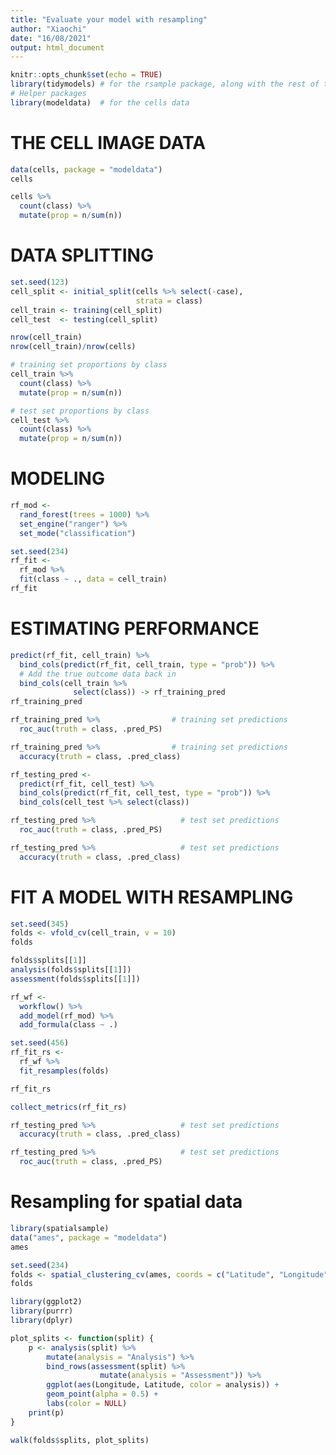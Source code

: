 ```yaml
---
title: "Evaluate your model with resampling"
author: "Xiaochi"
date: "16/08/2021"
output: html_document
---
```


```r
knitr::opts_chunk$set(echo = TRUE)
library(tidymodels) # for the rsample package, along with the rest of tidymodels
# Helper packages
library(modeldata)  # for the cells data
```


# THE CELL IMAGE DATA

```r
data(cells, package = "modeldata")
cells
```
```r
cells %>% 
  count(class) %>% 
  mutate(prop = n/sum(n))
```

# DATA SPLITTING

```r
set.seed(123)
cell_split <- initial_split(cells %>% select(-case), 
                            strata = class)
cell_train <- training(cell_split)
cell_test  <- testing(cell_split)
```


```r
nrow(cell_train)
nrow(cell_train)/nrow(cells)
```


```r
# training set proportions by class
cell_train %>% 
  count(class) %>% 
  mutate(prop = n/sum(n))

# test set proportions by class
cell_test %>% 
  count(class) %>% 
  mutate(prop = n/sum(n))
```


# MODELING

```r
rf_mod <- 
  rand_forest(trees = 1000) %>% 
  set_engine("ranger") %>% 
  set_mode("classification")
```

```r
set.seed(234)
rf_fit <- 
  rf_mod %>% 
  fit(class ~ ., data = cell_train)
rf_fit
```


# ESTIMATING PERFORMANCE

```r
predict(rf_fit, cell_train) %>% 
  bind_cols(predict(rf_fit, cell_train, type = "prob")) %>% 
  # Add the true outcome data back in
  bind_cols(cell_train %>% 
              select(class)) -> rf_training_pred
rf_training_pred
```


```r
rf_training_pred %>%                # training set predictions
  roc_auc(truth = class, .pred_PS)
```


```r
rf_training_pred %>%                # training set predictions
  accuracy(truth = class, .pred_class)
```

```r
rf_testing_pred <- 
  predict(rf_fit, cell_test) %>% 
  bind_cols(predict(rf_fit, cell_test, type = "prob")) %>% 
  bind_cols(cell_test %>% select(class))

rf_testing_pred %>%                   # test set predictions
  roc_auc(truth = class, .pred_PS)

rf_testing_pred %>%                   # test set predictions
  accuracy(truth = class, .pred_class)
```

# FIT A MODEL WITH RESAMPLING

```r
set.seed(345)
folds <- vfold_cv(cell_train, v = 10)
folds
```


```r
folds$splits[[1]]
analysis(folds$splits[[1]])
assessment(folds$splits[[1]])
```


```r
rf_wf <- 
  workflow() %>%
  add_model(rf_mod) %>%
  add_formula(class ~ .)

set.seed(456)
rf_fit_rs <- 
  rf_wf %>% 
  fit_resamples(folds)

rf_fit_rs
```

```r
collect_metrics(rf_fit_rs)
```

```r
rf_testing_pred %>%                   # test set predictions
  accuracy(truth = class, .pred_class)

rf_testing_pred %>%                   # test set predictions
  roc_auc(truth = class, .pred_PS)
```


# Resampling for spatial data

```r
library(spatialsample)
data("ames", package = "modeldata")
ames
```

```r
set.seed(234)
folds <- spatial_clustering_cv(ames, coords = c("Latitude", "Longitude"), v = 5)
folds
```

```r
library(ggplot2)
library(purrr)
library(dplyr)

plot_splits <- function(split) {
    p <- analysis(split) %>%
        mutate(analysis = "Analysis") %>%
        bind_rows(assessment(split) %>%
                    mutate(analysis = "Assessment")) %>%
        ggplot(aes(Longitude, Latitude, color = analysis)) + 
        geom_point(alpha = 0.5) +
        labs(color = NULL)
    print(p)
}

walk(folds$splits, plot_splits)
```

